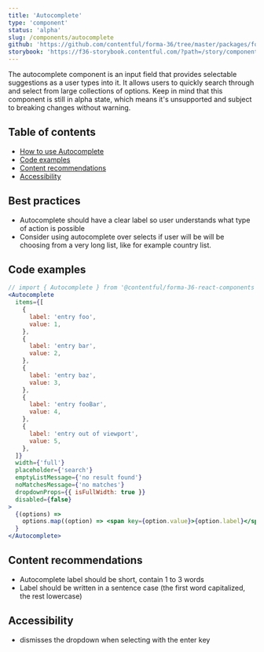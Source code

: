 ```yaml
---
title: 'Autocomplete'
type: 'component'
status: 'alpha'
slug: /components/autocomplete
github: 'https://github.com/contentful/forma-36/tree/master/packages/forma-36-react-components/src/components/Autocomplete'
storybook: 'https://f36-storybook.contentful.com/?path=/story/components-autocomplete--default'
---
```


The autocomplete component is an input field that provides selectable suggestions as a user types into it. It allows users to quickly search through and select from large collections of options.
Keep in mind that this component is still in alpha state, which means it's unsupported and subject to breaking changes without warning.

## Table of contents

- [How to use Autocomplete](#how-to-use-autocomplete)
- [Code examples](#code-examples)
- [Content recommendations](#content-recommendations)
- [Accessibility](#accessibility)

## Best practices

- Autocomplete should have a clear label so user understands what type of action is possible
- Consider using autocomplete over selects if user will be will be choosing from a very long list, like for example country list.

## Code examples

```jsx
// import { Autocomplete } from '@contentful/forma-36-react-components';
<Autocomplete
  items={[
    {
      label: 'entry foo',
      value: 1,
    },
    {
      label: 'entry bar',
      value: 2,
    },
    {
      label: 'entry baz',
      value: 3,
    },
    {
      label: 'entry fooBar',
      value: 4,
    },
    {
      label: 'entry out of viewport',
      value: 5,
    },
  ]}
  width={'full'}
  placeholder={'search'}
  emptyListMessage={'no result found'}
  noMatchesMessage={'no matches'}
  dropdownProps={{ isFullWidth: true }}
  disabled={false}
>
  {(options) =>
    options.map((option) => <span key={option.value}>{option.label}</span>)
  }
</Autocomplete>
```

## Content recommendations

- Autocomplete label should be short, contain 1 to 3 words
- Label should be written in a sentence case (the first word capitalized, the rest lowercase)

## Accessibility

- dismisses the dropdown when selecting with the enter key
